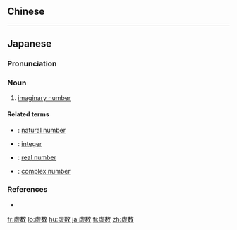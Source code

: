 {{also|虛數}}
==Chinese==
{{zh-see|虛數}}

----

==Japanese==
{{wikipedia|lang=ja}}
{{ja-kanjitab|きょ|すう|yomi=o}}

===Pronunciation===
{{ja-pron|きょすう|acc=2|y=o}}

===Noun===
{{ja-noun|きょすう|kyu=虛數}}

# {{lb|ja|complex analysis|sort=きょすう}} [[imaginary number]]

====Related terms====
{{top2}}
* {{ja-r|自然数|しぜんすう}}: [[natural number]]
* {{ja-r|整数|せいすう}}: [[integer]]
{{mid2}}
* {{ja-r|実数|じっすう}}: [[real number]]
* {{ja-r|複素数|ふくそすう}}: [[complex number]]
{{bottom}}

===References===
* {{R:Shogakukan}}

[[fr:虚数]]
[[lo:虚数]]
[[hu:虚数]]
[[ja:虚数]]
[[fi:虚数]]
[[zh:虚数]]